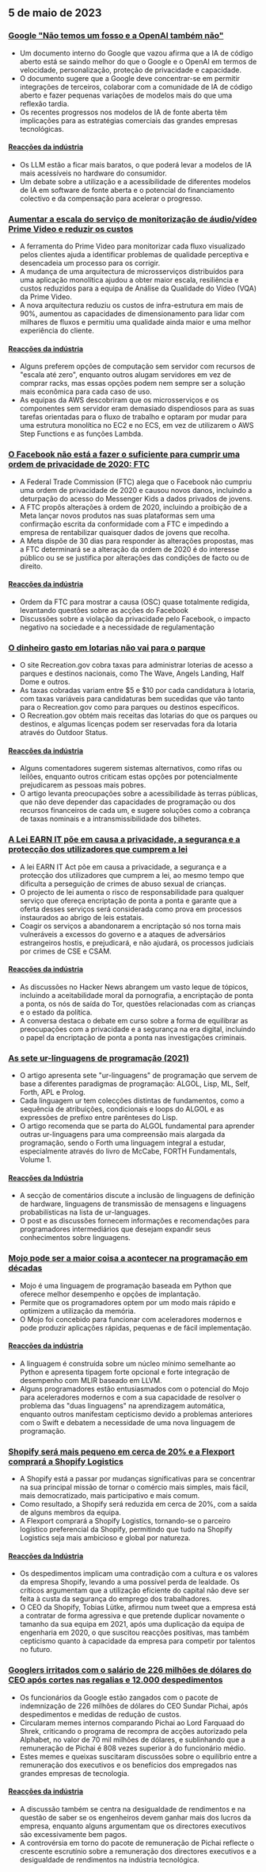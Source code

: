 

<CallToAction />

<Steps>

## 5 de maio de 2023

### [Google "Não temos um fosso e a OpenAI também não"](https://www.semianalysis.com/p/google-we-have-no-moat-and-neither)

- Um documento interno do Google que vazou afirma que a IA de código aberto está se saindo melhor do que o Google e o OpenAI em termos de velocidade, personalização, proteção de privacidade e capacidade.
- O documento sugere que a Google deve concentrar-se em permitir integrações de terceiros, colaborar com a comunidade de IA de código aberto e fazer pequenas variações de modelos mais do que uma reflexão tardia.
- Os recentes progressos nos modelos de IA de fonte aberta têm implicações para as estratégias comerciais das grandes empresas tecnológicas.

#### [Reacções da indústria](http://news.ycombinator.com/item?id=35813322)

- Os LLM estão a ficar mais baratos, o que poderá levar a modelos de IA mais acessíveis no hardware do consumidor.
- Um debate sobre a utilização e a acessibilidade de diferentes modelos de IA em software de fonte aberta e o potencial do financiamento colectivo e da compensação para acelerar o progresso.

### [Aumentar a escala do serviço de monitorização de áudio/vídeo Prime Video e reduzir os custos](https://www.primevideotech.com/video-streaming/scaling-up-the-prime-video-audio-video-monitoring-service-and-reducing-costs-by-90)

- A ferramenta do Prime Video para monitorizar cada fluxo visualizado pelos clientes ajuda a identificar problemas de qualidade perceptiva e desencadeia um processo para os corrigir.
- A mudança de uma arquitectura de microsserviços distribuídos para uma aplicação monolítica ajudou a obter maior escala, resiliência e custos reduzidos para a equipa de Análise da Qualidade do Vídeo (VQA) da Prime Video.
- A nova arquitectura reduziu os custos de infra-estrutura em mais de 90%, aumentou as capacidades de dimensionamento para lidar com milhares de fluxos e permitiu uma qualidade ainda maior e uma melhor experiência do cliente.

#### [Reacções da indústria](http://news.ycombinator.com/item?id=35811741)

- Alguns preferem opções de computação sem servidor com recursos de "escala até zero", enquanto outros alugam servidores em vez de comprar racks, mas essas opções podem nem sempre ser a solução mais econômica para cada caso de uso.
- As equipas da AWS descobriram que os microsserviços e os componentes sem servidor eram demasiado dispendiosos para as suas tarefas orientadas para o fluxo de trabalho e optaram por mudar para uma estrutura monolítica no EC2 e no ECS, em vez de utilizarem o AWS Step Functions e as funções Lambda.

### [O Facebook não está a fazer o suficiente para cumprir uma ordem de privacidade de 2020: FTC](https://arstechnica.com/tech-policy/2023/05/ftc-says-facebook-violated-privacy-order-proposes-ban-on-monetizing-youth-data/)

- A Federal Trade Commission (FTC) alega que o Facebook não cumpriu uma ordem de privacidade de 2020 e causou novos danos, incluindo a deturpação do acesso do Messenger Kids a dados privados de jovens.
- A FTC propôs alterações à ordem de 2020, incluindo a proibição de a Meta lançar novos produtos nas suas plataformas sem uma confirmação escrita da conformidade com a FTC e impedindo a empresa de rentabilizar quaisquer dados de jovens que recolha.
- A Meta dispõe de 30 dias para responder às alterações propostas, mas a FTC determinará se a alteração da ordem de 2020 é do interesse público ou se se justifica por alterações das condições de facto ou de direito.

#### [Reacções da indústria](http://news.ycombinator.com/item?id=35814081)

- Ordem da FTC para mostrar a causa (OSC) quase totalmente redigida, levantando questões sobre as acções do Facebook
- Discussões sobre a violação da privacidade pelo Facebook, o impacto negativo na sociedade e a necessidade de regulamentação

### [O dinheiro gasto em lotarias não vai para o parque](https://outdoorstatus.com/articles/recreation-gov-lottery-fees/)

- O site Recreation.gov cobra taxas para administrar loterias de acesso a parques e destinos nacionais, como The Wave, Angels Landing, Half Dome e outros.
- As taxas cobradas variam entre $5 e $10 por cada candidatura à lotaria, com taxas variáveis para candidaturas bem sucedidas que vão tanto para o Recreation.gov como para parques ou destinos específicos.
- O Recreation.gov obtém mais receitas das lotarias do que os parques ou destinos, e algumas licenças podem ser reservadas fora da lotaria através do Outdoor Status.

#### [Reacções da indústria](http://news.ycombinator.com/item?id=35809570)

- Alguns comentadores sugerem sistemas alternativos, como rifas ou leilões, enquanto outros criticam estas opções por potencialmente prejudicarem as pessoas mais pobres.
- O artigo levanta preocupações sobre a acessibilidade às terras públicas, que não deve depender das capacidades de programação ou dos recursos financeiros de cada um, e sugere soluções como a cobrança de taxas nominais e a intransmissibilidade dos bilhetes.

### [A Lei EARN IT põe em causa a privacidade, a segurança e a protecção dos utilizadores que cumprem a lei](https://techfreedom.org/earn-it-act-remains-a-threat-to-liberty-security-safety-of-children/)

- A lei EARN IT Act põe em causa a privacidade, a segurança e a protecção dos utilizadores que cumprem a lei, ao mesmo tempo que dificulta a perseguição de crimes de abuso sexual de crianças.
- O projecto de lei aumenta o risco de responsabilidade para qualquer serviço que ofereça encriptação de ponta a ponta e garante que a oferta desses serviços será considerada como prova em processos instaurados ao abrigo de leis estatais.
- Coagir os serviços a abandonarem a encriptação só nos torna mais vulneráveis a excessos do governo e a ataques de adversários estrangeiros hostis, e prejudicará, e não ajudará, os processos judiciais por crimes de CSE e CSAM.

#### [Reacções da indústria](http://news.ycombinator.com/item?id=35814113)

- As discussões no Hacker News abrangem um vasto leque de tópicos, incluindo a aceitabilidade moral da pornografia, a encriptação de ponta a ponta, os nós de saída do Tor, questões relacionadas com as crianças e o estado da política.
- A conversa destaca o debate em curso sobre a forma de equilibrar as preocupações com a privacidade e a segurança na era digital, incluindo o papel da encriptação de ponta a ponta nas investigações criminais.

### [As sete ur-linguagens de programação (2021)](https://madhadron.com/programming/seven_ur_languages.html)

- O artigo apresenta sete "ur-linguagens" de programação que servem de base a diferentes paradigmas de programação: ALGOL, Lisp, ML, Self, Forth, APL e Prolog.
- Cada linguagem ur tem colecções distintas de fundamentos, como a sequência de atribuições, condicionais e loops do ALGOL e as expressões de prefixo entre parênteses do Lisp.
- O artigo recomenda que se parta do ALGOL fundamental para aprender outras ur-linguagens para uma compreensão mais alargada da programação, sendo o Forth uma linguagem integral a estudar, especialmente através do livro de McCabe, FORTH Fundamentals, Volume 1.

#### [Reacções da Indústria](http://news.ycombinator.com/item?id=35813496)

- A secção de comentários discute a inclusão de linguagens de definição de hardware, linguagens de transmissão de mensagens e linguagens probabilísticas na lista de ur-languages.
- O post e as discussões fornecem informações e recomendações para programadores intermediários que desejam expandir seus conhecimentos sobre linguagens.

### [Mojo pode ser a maior coisa a acontecer na programação em décadas](https://www.fast.ai/posts/2023-05-03-mojo-launch.html)

- Mojo é uma linguagem de programação baseada em Python que oferece melhor desempenho e opções de implantação.
- Permite que os programadores optem por um modo mais rápido e optimizem a utilização da memória.
- O Mojo foi concebido para funcionar com aceleradores modernos e pode produzir aplicações rápidas, pequenas e de fácil implementação.

#### [Reacções da indústria](http://news.ycombinator.com/item?id=35809658)

- A linguagem é construída sobre um núcleo mínimo semelhante ao Python e apresenta tipagem forte opcional e forte integração de desempenho com MLIR baseado em LLVM.
- Alguns programadores estão entusiasmados com o potencial do Mojo para aceleradores modernos e com a sua capacidade de resolver o problema das "duas linguagens" na aprendizagem automática, enquanto outros manifestam cepticismo devido a problemas anteriores com o Swift e debatem a necessidade de uma nova linguagem de programação.

### [Shopify será mais pequeno em cerca de 20% e a Flexport comprará a Shopify Logistics](https://news.shopify.com/important-team-and-business-changes)

- A Shopify está a passar por mudanças significativas para se concentrar na sua principal missão de tornar o comércio mais simples, mais fácil, mais democratizado, mais participativo e mais comum.
- Como resultado, a Shopify será reduzida em cerca de 20%, com a saída de alguns membros da equipa.
- A Flexport comprará a Shopify Logistics, tornando-se o parceiro logístico preferencial da Shopify, permitindo que tudo na Shopify Logistics seja mais ambicioso e global por natureza.

#### [Reacções da Indústria](http://news.ycombinator.com/item?id=35813763)

- Os despedimentos implicam uma contradição com a cultura e os valores da empresa Shopify, levando a uma possível perda de lealdade. Os críticos argumentam que a utilização eficiente do capital não deve ser feita à custa da segurança do emprego dos trabalhadores.
- O CEO da Shopify, Tobias Lütke, afirmou num tweet que a empresa está a contratar de forma agressiva e que pretende duplicar novamente o tamanho da sua equipa em 2021, após uma duplicação da equipa de engenharia em 2020, o que suscitou reacções positivas, mas também cepticismo quanto à capacidade da empresa para competir por talentos no futuro.

### [Googlers irritados com o salário de 226 milhões de dólares do CEO após cortes nas regalias e 12.000 despedimentos](https://arstechnica.com/tech-policy/2023/05/googlers-angry-about-ceos-226m-pay-after-cuts-in-perks-and-12000-layoffs/)

- Os funcionários da Google estão zangados com o pacote de indemnização de 226 milhões de dólares do CEO Sundar Pichai, após despedimentos e medidas de redução de custos.
- Circularam memes internos comparando Pichai ao Lord Farquaad do Shrek, criticando o programa de recompra de acções autorizado pela Alphabet, no valor de 70 mil milhões de dólares, e sublinhando que a remuneração de Pichai é 808 vezes superior à do funcionário médio.
- Estes memes e queixas suscitaram discussões sobre o equilíbrio entre a remuneração dos executivos e os benefícios dos empregados nas grandes empresas de tecnologia.

#### [Reacções da indústria](http://news.ycombinator.com/item?id=35821927)

- A discussão também se centra na desigualdade de rendimentos e na questão de saber se os engenheiros devem ganhar mais dos lucros da empresa, enquanto alguns argumentam que os directores executivos são excessivamente bem pagos.
- A controvérsia em torno do pacote de remuneração de Pichai reflecte o crescente escrutínio sobre a remuneração dos directores executivos e a desigualdade de rendimentos na indústria tecnológica.

</Steps>
